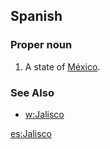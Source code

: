 ==Spanish==
===Proper noun===
{{es-proper noun}}
# A state of [[México]].
===See Also===
*[[w:Jalisco]]

[[es:Jalisco]]